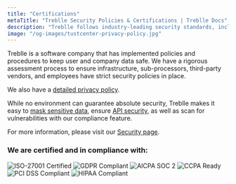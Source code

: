 ```yaml
---
title: "Certifications"
metaTitle: "Treblle Security Policies & Certifications | Treblle Docs"
description: "Treblle follows industry-leading security standards, including SOC 2, ISO 27001, GDPR, HIPAA and PCI DSS compliance. Learn more about our commitment to API security and data protection."
image: "/og-images/tustcenter-privacy-policy.jpg"
---
```




Treblle is a software company that has implemented policies and procedures to keep user and company data safe. We have a rigorous assessment process to ensure infrastructure, sub-processors, third-party vendors, and employees have strict security policies in place.

We also have a [detailed privacy policy](https://treblle.com/privacy-policy).

While no environment can guarantee absolute security, Treblle makes it easy to [mask sensitive data](/treblle/data-masking/), ensure [API security](/treblle/api-security/), as well as scan for vulnerabilities with our compliance feature.

For more information, please visit our [Security page](https://treblle.com/security).

### We are certified and in compliance with:

<CardGrid>
  <Card>
    <Image
      src={iso}
      width={iso.width / 2}
      densities={[1.5, 2]}
      alt="ISO-27001 Certified"
      class="object-cover"
    />
  </Card>
  <Card>
    <Image
      src={gdpr}
      width={gdpr.width / 2}
      densities={[1.5, 2]}
      alt="GDPR Compliant"
      class="object-cover"
    />
  </Card>
  <Card>
    <Image
      src={soc2}
      width={soc2.width / 2}
      densities={[1.5, 2]}
      alt="AICPA SOC 2"
      class="object-cover"
    />
  </Card>
  <Card>
    <Image
      src={ccpa}
      width={ccpa.width / 2}
      densities={[1.5, 2]}
      alt="CCPA Ready"
      class="object-cover"
    />
  </Card>
  <Card>
    <Image
      src={pci}
      width={pci.width / 2}
      densities={[1.5, 2]}
      alt="PCI DSS Compliant"
      class="object-cover"
    />
  </Card>
  <Card>
    <Image
      src={hipaa}
      width={hipaa.width / 2}
      densities={[1.5, 2]}
      alt="HIPAA Compliant"
      class="object-cover"
    />
  </Card>
</CardGrid>
